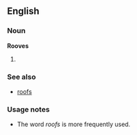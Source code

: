 ==English==

===Noun===
'''Rooves'''
#{{plural of|[[roof]]}} {{alternative spelling of|roofs}}

===See also===
*[[roofs]]
===Usage notes===
*The word ''roofs'' is more frequently used.
